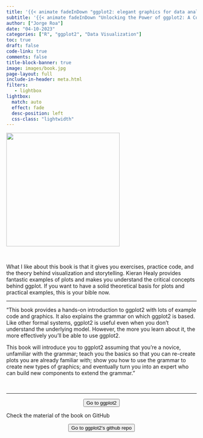 ```yaml
---
title: '{{< animate fadeInDown "ggplot2: elegant graphics for data analysis"delay=.6s >}}'
subtitle: '{{< animate fadeInDown "Unlocking the Power of ggplot2: A Comprehensive Guide to Creating and Customizing Stunning Visualizations in R"delay=.6s >}}'
author: ["Jorge Roa"]
date: "04-10-2023"
categories: ["R", "ggplot2", "Data Visualization"]
toc: true
draft: false
code-link: true
comments: false
title-block-banner: true
image: images/book.jpg
page-layout: full
include-in-header: meta.html
filters:
   - lightbox
lightbox: 
  match: auto
  effect: fade
  desc-position: left
  css-class: "lightwidth"
---
```


![](images/book.jpg){fig-align="center" width="300"}

</br>

What I like about this book is that it gives you exercises, practice code, and the theory behind visualization and storytelling. Kieran Healy provides fantastic examples of plots and makes you understand the critical concepts behind ggplot. If you want to have a solid theoretical basis for plots and practical examples, this is your bible now. 


<hr class="sep-2" />

"This book provides a hands-on introduction to ggplot2 with lots of example code and graphics. It also explains the grammar on which ggplot2 is based. Like other formal systems, ggplot2 is useful even when you don’t understand the underlying model. However, the more you learn about it, the more effectively you’ll be able to use ggplot2. 


This book will introduce you to ggplot2 assuming that you’re a novice, unfamiliar with the grammar; teach you the basics so that you can re-create plots you are already familiar with; show you how to use the grammar to create new types of graphics; and eventually turn you into an expert who can build new components to extend the grammar."



</br>



<hr class="sep-2" />

<center>
<form action="https://ggplot2-book.org/index.html">
<button class="btn-hover color-9" target="_blank">
Go to ggplot2
</button>
</form>
</center>


Check the material of the book on GitHub

<center>
<form action="https://github.com/hadley/ggplot2-book">
<button class="btn-hover color-9" target="_blank">
Go to ggplot2's github repo
</button>
</form>
</center>

